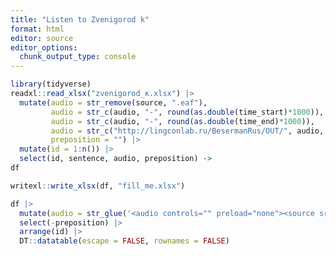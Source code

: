 ```yaml
---
title: "Listen to Zvenigorod k"
format: html
editor: source
editor_options: 
  chunk_output_type: console
---
```


```r
library(tidyverse)
readxl::read_xlsx("zvenigorod_к.xlsx") |> 
  mutate(audio = str_remove(source, ".eaf"),
         audio = str_c(audio, "-", round(as.double(time_start)*1000)),
         audio = str_c(audio, "-", round(as.double(time_end)*1000)),
         audio = str_c("http://lingconlab.ru/BesermanRus/OUT/", audio, ".wav"),
         preposition = "") |> 
  mutate(id = 1:n()) |> 
  select(id, sentence, audio, preposition) ->
df

writexl::write_xlsx(df, "fill_me.xlsx")

df |>   
  mutate(audio = str_glue('<audio controls="" preload="none"><source src="{audio}" type="audio/ogg"></audio> ')) |> 
  select(-preposition) |> 
  arrange(id) |> 
  DT::datatable(escape = FALSE, rownames = FALSE)
```


